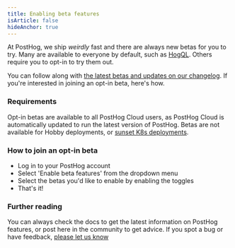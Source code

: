```yaml
---
title: Enabling beta features
isArticle: false
hideAnchor: true
---
```


At PostHog, we ship _weirdly_ fast and there are always new betas for you to try. Many are available to everyone by default, such as [HogQL](/docs/hogql). Others require you to opt-in to try them out.

You can follow along with [the latest betas and updates on our changelog](/changelog). If you're interested in joining an opt-in beta, here's how.

### Requirements

Opt-in betas are available to all PostHog Cloud users, as PostHog Cloud is automatically updated to run the latest version of PostHog. Betas are not available for Hobby deployments, or [sunset K8s deployments](/blog/sunsetting-helm-support-posthog). 

### How to join an opt-in beta

- Log in to your PostHog account
- Select 'Enable beta features' from the dropdown menu
- Select the betas you'd like to enable by enabling the toggles
- That's it!


### Further reading
You can always check the docs to get the latest information on PostHog features, or post here in the community to get advice. If you spot a bug or have feedback, [please let us know](http://app.posthog.com/home#supportModal)
